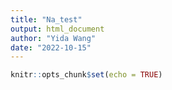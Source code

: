 ```yaml
---
title: "Na_test"
output: html_document
author: "Yida Wang"
date: "2022-10-15"
---
```


```r
knitr::opts_chunk$set(echo = TRUE)
```

